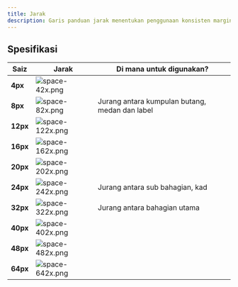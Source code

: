 ```yaml
---
title: Jarak
description: Garis panduan jarak menentukan penggunaan konsisten margin dan padding di seluruh komponen, memastikan susun atur yang harmoni dan menarik secara visual.
---
```



## Spesifikasi

| Saiz     | Jarak                                                                                                | Di mana untuk digunakan?                       |
| -------- | ---------------------------------------------------------------------------------------------------- | ---------------------------------------------- |
| **4px**  | <Image width={72} height={60} src="/design/space-42x.png" alt="space-42x.png" className="my-0"  />   |                                                |
| **8px**  | <Image width={72} height={60} src="/design/space-82x.png" alt="space-82x.png" className="my-0"  />   | Jurang antara kumpulan butang, medan dan label |
| **12px** | <Image width={72} height={60} src="/design/space-122x.png" alt="space-122x.png" className="my-0"  /> |                                                |
| **16px** | <Image width={72} height={60} src="/design/space-162x.png" alt="space-162x.png" className="my-0"  /> |                                                |
| **20px** | <Image width={72} height={60} src="/design/space-202x.png" alt="space-202x.png" className="my-0"  /> |                                                |
| **24px** | <Image width={72} height={60} src="/design/space-242x.png" alt="space-242x.png" className="my-0"  /> | Jurang antara sub bahagian, kad                |
| **32px** | <Image width={72} height={60} src="/design/space-322x.png" alt="space-322x.png" className="my-0"  /> | Jurang antara bahagian utama                   |
| **40px** | <Image width={72} height={60} src="/design/space-402x.png" alt="space-402x.png" className="my-0"  /> |                                                |
| **48px** | <Image width={72} height={60} src="/design/space-482x.png" alt="space-482x.png" className="my-0"  /> |                                                |
| **64px** | <Image width={72} height={60} src="/design/space-642x.png" alt="space-642x.png" className="my-0"  /> |                                                |
